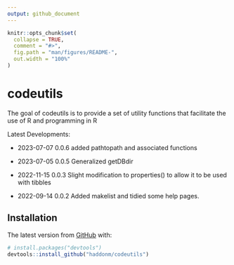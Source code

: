 ```yaml
---
output: github_document
---
```


<!-- README.md is generated from README.Rmd. Please edit that file -->

```r
knitr::opts_chunk$set(
  collapse = TRUE,
  comment = "#>",
  fig.path = "man/figures/README-",
  out.width = "100%"
)
```

# codeutils

<!-- badges: start -->
<!-- badges: end -->

The goal of codeutils is to provide a set of utility functions that facilitate the use of R and programming in R

Latest Developments:

* 2023-07-07 0.0.6 added pathtopath and associated functions

* 2023-07-05 0.0.5 Generalized getDBdir

* 2022-11-15 0.0.3 Slight modification to properties() to allow it to be used with tibbles

* 2022-09-14 0.0.2 Added makelist and tidied some help pages.




## Installation


The latest version from [GitHub](https://github.com/) with:

``` r
# install.packages("devtools")
devtools::install_github("haddonm/codeutils")
```
